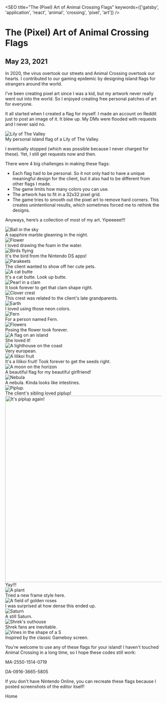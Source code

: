 

<SEO title="The (Pixel) Art of Animal Crossing Flags" keywords={['gatsby', 'application', 'react', 'animal', 'crossing', 'pixel', 'art']} />

# The (Pixel) Art of Animal Crossing Flags
## May 23, 2021

In 2020, the virus overtook our streets and Animal Crossing overtook our hearts. I contributed to our gaming epidemic by designing island flags for strangers around the world.

I’ve been creating pixel art since I was a kid, but my artwork never really went out into the world. So I enjoyed creating free personal patches of art for everyone. 

It all started when I created a flag for myself. I made an account on Reddit just to post an image of it. It blew up. My DMs were flooded with requests and I never said no.

<img height="auto" loading="lazy" src={lily} alt="Lily of The Valley"  class="center"/>
<div class="caption">My personal island flag of a Lily of The Valley.</div>

I eventually stopped (which was possible because I never charged for these). Yet, I still get requests now and then. 

There were 4 big challenges in making these flags:
 
- Each flag had to be personal. So it not only had to have a unique meaningful design for the client, but it also had to be different from other flags I made. 
- The game limits how many colors you can use.
- The artwork has to fit in a 32x32 pixel grid.
- The game tries to smooth out the pixel art to remove hard corners. This creates unintentional results, which sometimes forced me to rethink the designs.

Anyways, here’s a collection of most of my art. Yipeeeee!!!

<img height="auto" loading="lazy" src={ball} alt="Ball in the sky"  class="center"/>
<div class="caption">A sapphire marble gleaming in the night.</div>

<img height="auto" loading="lazy" src={beach} alt="Flower"  class="center"/>
<div class="caption">I loved drawing the foam in the water.</div>

<img height="auto" loading="lazy" src={bird} alt="Birds flying"  class="center"/>
<div class="caption">It's the bird from the Nintendo DS apps!</div>

<img height="auto" loading="lazy" src={budgie} alt="Parakeets"  class="center"/>
<div class="caption">The client wanted to show off her cute pets.</div>

<img height="auto" loading="lazy" src={cat} alt="A cat butte"  class="center"/>
<div class="caption">It's a cat butte. Look up butte.</div>

<img height="auto" loading="lazy" src={clam} alt="Pearl in a clam"  class="center"/>
<div class="caption">It took forever to get that clam shape right.</div>

<img height="auto" loading="lazy" src={clover} alt="Clover crest"  class="center"/>
<div class="caption">This crest was related to the client's late grandparents.</div>

<img height="auto" loading="lazy" src={earth} alt="Earth"  class="center"/>
<div class="caption">I loved using those neon colors.</div>

<img height="auto" loading="lazy" src={fern} alt="Fern"  class="center"/>
<div class="caption">For a person named Fern.</div>

<img height="auto" loading="lazy" src={jasmine} alt="Flowers"  class="center"/>
<div class="caption">Posing the flower took forever.</div>

<img height="auto" loading="lazy" src={jasmine2} alt="A flag on an island"  class="center"/>
<div class="caption">She loved it!</div>

<img height="auto" loading="lazy" src={lighthouse} alt="A lighthouse on the coast"  class="center"/>
<div class="caption">Very european.</div>

<img height="auto" loading="lazy" src={lilikoi} alt="A lilikoi fruit"  class="center"/>
<div class="caption">It's a lilikoi fruit! Took forever to get the seeds right.</div>

<img height="auto" loading="lazy" src={moon} alt="A moon on the horizon"  class="center"/>
<div class="caption">A beautiful flag for my beautiful girlfriend!</div>

<img height="auto" loading="lazy" src={nebula} alt="Nebula"  class="center"/>
<div class="caption">A nebula. Kinda looks like intestines.</div>

<img height="auto" loading="lazy" src={piplup} alt="Piplup."  class="center"/>
<div class="caption">The client's sibling loved piplup!</div>

<img height="600px" loading="lazy" src={piplup2} alt="It's piplup again!"  class="center"/>
<div class="caption">Yay!!!</div>

<img height="auto" loading="lazy" src={plant} alt="A plant"  class="center"/>
<div class="caption">Tried a new frame style here.</div>

<img height="auto" loading="lazy" src={rose} alt="A field of golden roses"  class="center"/>
<div class="caption">I was surprised at how dense this ended up.</div>

<img height="auto" loading="lazy" src={saturn} alt="Saturn"  class="center"/>
<div class="caption">A still Saturn.</div>

<img height="auto" loading="lazy" src={shrek} alt="Shrek's outhouse"  class="center"/>
<div class="caption">Shrek fans are inevitable.</div>

<img height="auto" loading="lazy" src={vine} alt="Vines in the shape of a S"  class="center"/>
<div class="caption">Inspired by the classic Gameboy screen.</div>

You're welcome to use any of these flags for your island! I haven't touched Animal Crossing in a long time, so I hope these codes still work:

MA-2550-1514-0719

DA-0916-3665-5805

If you don't have Nintendo Online, you can recreate these flags because I posted screenshots of the editor itself! 

<Link to="/">Home</Link>